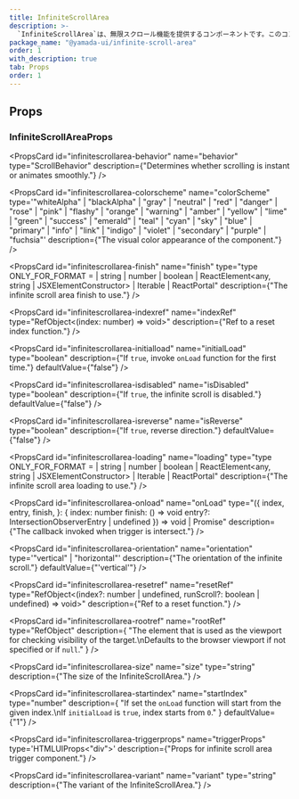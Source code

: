```yaml
---
title: InfiniteScrollArea
description: >-
  `InfiniteScrollArea`は、無限スクロール機能を提供するコンポーネントです。このコンポーネントは、コンポーネントの終わりに達したときに次のデータセットを自動的に読み込み、表示することで、スムーズなスクロール体験を提供します。
package_name: "@yamada-ui/infinite-scroll-area"
order: 1
with_description: true
tab: Props
order: 1
---
```


## Props

### InfiniteScrollAreaProps

<PropsCard
  id="infinitescrollarea-behavior"
  name="behavior"
  type="ScrollBehavior"
  description={"Determines whether scrolling is instant or animates smoothly."}
/>

<PropsCard
  id="infinitescrollarea-colorscheme"
  name="colorScheme"
  type='"whiteAlpha" | "blackAlpha" | "gray" | "neutral" | "red" | "danger" | "rose" | "pink" | "flashy" | "orange" | "warning" | "amber" | "yellow" | "lime" | "green" | "success" | "emerald" | "teal" | "cyan" | "sky" | "blue" | "primary" | "info" | "link" | "indigo" | "violet" | "secondary" | "purple" | "fuchsia"'
  description={"The visual color appearance of the component."}
/>

<PropsCard
  id="infinitescrollarea-finish"
  name="finish"
  type="type ONLY_FOR_FORMAT =
  | string
  | number
  | boolean
  | ReactElement<any, string | JSXElementConstructor<any>>
  | Iterable<ReactNode>
  | ReactPortal"
  description={"The infinite scroll area finish to use."}
/>

<PropsCard
  id="infinitescrollarea-indexref"
  name="indexRef"
  type="RefObject<(index: number) => void>"
  description={"Ref to a reset index function."}
/>

<PropsCard
  id="infinitescrollarea-initialload"
  name="initialLoad"
  type="boolean"
  description={"If `true`, invoke `onLoad` function for the first time."}
  defaultValue={"false"}
/>

<PropsCard
  id="infinitescrollarea-isdisabled"
  name="isDisabled"
  type="boolean"
  description={"If `true`, the infinite scroll is disabled."}
  defaultValue={"false"}
/>

<PropsCard
  id="infinitescrollarea-isreverse"
  name="isReverse"
  type="boolean"
  description={"If `true`, reverse direction."}
  defaultValue={"false"}
/>

<PropsCard
  id="infinitescrollarea-loading"
  name="loading"
  type="type ONLY_FOR_FORMAT =
  | string
  | number
  | boolean
  | ReactElement<any, string | JSXElementConstructor<any>>
  | Iterable<ReactNode>
  | ReactPortal"
  description={"The infinite scroll area loading to use."}
/>

<PropsCard
  id="infinitescrollarea-onload"
  name="onLoad"
  type="({
  index,
  entry,
  finish,
}: {
  index: number
  finish: () => void
  entry?: IntersectionObserverEntry | undefined
}) => void | Promise<void>"
  description={"The callback invoked when trigger is intersect."}
/>

<PropsCard
  id="infinitescrollarea-orientation"
  name="orientation"
  type='"vertical" | "horizontal"'
  description={"The orientation of the infinite scroll."}
  defaultValue={"'vertical'"}
/>

<PropsCard
  id="infinitescrollarea-resetref"
  name="resetRef"
  type="RefObject<(index?: number | undefined, runScroll?: boolean | undefined) => void>"
  description={"Ref to a reset function."}
/>

<PropsCard
  id="infinitescrollarea-rootref"
  name="rootRef"
  type="RefObject<HTMLElement>"
  description={
    "The element that is used as the viewport for checking visibility of the target.\nDefaults to the browser viewport if not specified or if `null`."
  }
/>

<PropsCard
  id="infinitescrollarea-size"
  name="size"
  type="string"
  description={"The size of the InfiniteScrollArea."}
/>

<PropsCard
  id="infinitescrollarea-startindex"
  name="startIndex"
  type="number"
  description={
    "If set the `onLoad` function will start from the given index.\nIf `initialLoad` is `true`, index starts from `0`."
  }
  defaultValue={"1"}
/>

<PropsCard
  id="infinitescrollarea-triggerprops"
  name="triggerProps"
  type='HTMLUIProps<"div">'
  description={"Props for infinite scroll area trigger component."}
/>

<PropsCard
  id="infinitescrollarea-variant"
  name="variant"
  type="string"
  description={"The variant of the InfiniteScrollArea."}
/>
